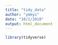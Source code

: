 ```yaml
---
title: "tidy_data"
author: "ymmyz"
date: "10/1/2018"
output: html_document
---
```


```r
library(tidyverse)
```

